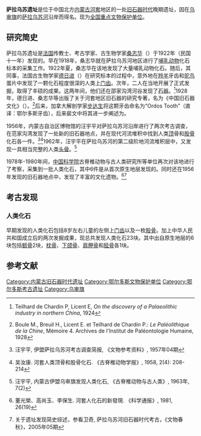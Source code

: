 {{文物保护单位
| 级别 = 全国
| 名称 = 萨拉乌苏遗址
| 编号 = 5-13
| 分类 = 古遗址
| 时代 = [[旧石器时代|旧石器时代]]
| 所在 = [[内蒙古自治区|内蒙古自治区]][[乌审旗|乌审旗]]
| 登录 = 2001年
| Cat = 内蒙古全国重点文物保护单位
}}

'''萨拉乌苏遗址'''是位于中国北方[[内蒙古|内蒙古]][[河套|河套]]地区的一处[[旧石器时代|旧石器时代]]晚期遗址，因在[[乌审旗|乌审旗]]的[[萨拉乌苏河|萨拉乌苏河]]沿岸而得名。现为[[全国重点文物保护单位|全国重点文物保护单位]]。

==研究简史==
萨拉乌苏遗址是[[法国|法国]]传教士、考古学家、古生物学家[[桑志华|桑志华]]（{{lang|fr|Emile Licent}}）于1922年（民国十一年）发现的。早在1918年，桑志华就在萨拉乌苏河地区进行了[[哺乳动物|哺乳动物]]化石标本的采集工作。1922年夏，桑志华在该地发现了大量哺乳动物化石。随后，其同事，法国古生物学家[[德日进|德日进]]（{{lang|fr|Pierre Teilhard de Chardin}}）在研究标本的过程中，意外地在[[羚羊|羚羊]]牙齿和[[驼鸟|驼鸟]]蛋片中发现了一颗化石程度很深的人类上[[门齿|门齿]]。次年，二人在当地开展了正式发掘，取得了丰硕的成果。这两年间，他们还在邵家沟湾河谷发现了[[石器|石器]]。<ref>Teilhard de Chardin P, Licent E, ''On the discovery of a Palaeolithic industry in northern China'', 1924</ref>1928年，德日进、桑志华等出版了关于河套地区旧石器的研究专著，名为《中国旧石器文化》（{{lang|fr|Le Paléolithique de la Chine}}）。<ref>{{fr}}Boule M., Breuil H., Licent E. et Teilhard de Chardin P.: ''Le Paléolithique de la Chine'', Mémoire 4. Archives de l'Institut de Paléontologie Humaine, 1928</ref>后来，加拿大解剖学家[[步达生|步达生]]将这颗牙齿命名为“Ordos Tooth”（直译：鄂尔多斯牙齿），后来裴文中将其进一步阐述为{{WikidataLink|Q19850134}}。

1956年，内蒙古自治区博物馆的汪宇平对萨拉乌苏河沿岸进行了两次考古调查，在范家沟湾发现了一处新的旧石器地点，并在现代河流堆积中找到人类[[顶|顶]]骨和[[股骨|股骨]]化石各一件。<ref>{{zh}}汪宇平, 伊盟萨拉乌苏河考古调查简报, 《文物参考资料》, 1957年04期</ref><ref>{{zh}}吴汝康. 河套人类顶骨和股骨化石. 《古脊椎动物学报》, 1958, 2(4): 208-214</ref>1962年，汪宇平在萨拉乌苏河的第二级阶地河流堆积层中，又发现一具相当完整的人类[[头骨|头骨]]。<ref>{{zh}}汪宇平, 内蒙古伊盟乌审旗发现人类化石, 《古脊椎动物与古人类》, 1963年, 7(2)</ref>

1978年-1980年间，[[中国科学院|中国科学院]]古脊椎动物与古人类研究所等单位再次对该地进行了考察，采集到一批人类化石，其中6件是从首次原生地层发现的。同时还在1956年发现的旧石器地点中，发现了丰富的文化遗物。<ref>{{zh}}董光榮、高尚玉、李保生. 河套人化石的新發現. 《科学通报》, 1981, 26(19) </ref><ref>关于遗址发现简史综述，参看{{zh}}卫奇, 萨拉乌苏河旧石器时代考古，《文物春秋》，2005年05期</ref>

==考古发现==
===人类化石===
早期发现的人类化石包括8岁左右儿童的左侧上[[门齿|门齿]]以及一枚[[股骨|股骨]]。加上中华人民共和国成立后的两次发掘成果，现总共发现人类化石23块。其中出自原生地层的6块包括[[额骨|额骨]]2块，[[枕骨|枕骨]]、[[下颌骨|下颌骨]]、[[肩胛骨|肩胛骨]]和[[胫骨|胫骨]]各1块。

==参考文献==
{{reflist|30em}}

{{内蒙古全国重点文物保护单位}}
{{中华人民共和国国家考古遗址公园}}

[[Category:内蒙古旧石器时代遗址|Category:内蒙古旧石器时代遗址]]
[[Category:鄂尔多斯文物保护单位|Category:鄂尔多斯文物保护单位]]
[[Category:鄂尔多斯考古遗址|Category:鄂尔多斯考古遗址]]
[[Category:乌审旗|Category:乌审旗]]